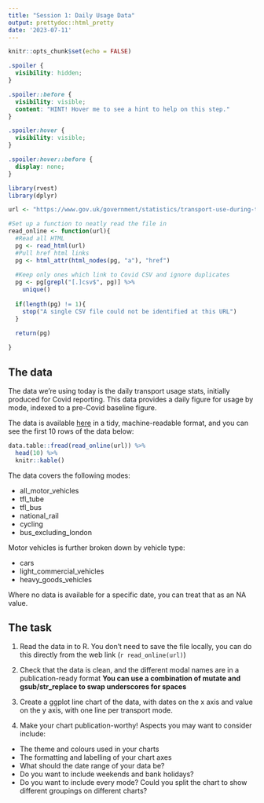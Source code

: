```yaml
---
title: "Session 1: Daily Usage Data"
output: prettydoc::html_pretty
date: '2023-07-11'
---
```


```r
knitr::opts_chunk$set(echo = FALSE)
```

```css
.spoiler {
  visibility: hidden;
}

.spoiler::before {
  visibility: visible;
  content: "HINT! Hover me to see a hint to help on this step."
}

.spoiler:hover {
  visibility: visible;
}

.spoiler:hover::before {
  display: none;
}
```

```r
library(rvest)
library(dplyr)

url <- "https://www.gov.uk/government/statistics/transport-use-during-the-coronavirus-covid-19-pandemic"

#Set up a function to neatly read the file in
read_online <- function(url){
  #Read all HTML
  pg <- read_html(url)
  #Pull href html links
  pg <- html_attr(html_nodes(pg, "a"), "href")
  
  #Keep only ones which link to Covid CSV and ignore duplicates
  pg <- pg[grepl("[.]csv$", pg)] %>% 
    unique()
  
  if(length(pg) != 1){
    stop("A single CSV file could not be identified at this URL")
  }

  return(pg)
  
}

```


## The data

The data we're using today is the daily transport usage stats, initially produced for Covid reporting. This data provides a daily figure for usage by mode, indexed to a pre-Covid baseline figure.

The data is available [here](`r read_online(url)`) in a tidy, machine-readable format, and you can see the first 10 rows of the data below:

```r
data.table::fread(read_online(url)) %>%
  head(10) %>%
  knitr::kable()
```

The data covers the following modes:

* all_motor_vehicles
* tfl_tube 
* tfl_bus
* national_rail 
* cycling
* bus_excluding_london

Motor vehicles is further broken down by vehicle type:

* cars
* light_commercial_vehicles
* heavy_goods_vehicles

Where no data is available for a specific date, you can treat that as an NA value.


## The task

1. Read the data in to R. You don't need to save the file locally, you can do this directly from the web link (`r read_online(url)`) 

2. Check that the data is clean, and the different modal names are in a publication-ready format **[You can use a combination of mutate and gsub/str_replace to swap underscores for spaces]{.spoiler}**

3. Create a ggplot line chart of the data, with dates on the x axis and value on the y axis, with one line per transport mode.

4. Make your chart publication-worthy! Aspects you may want to consider include:

* The theme and colours used in your charts
* The formatting and labelling of your chart axes
* What should the date range of your data be?
* Do you want to include weekends and bank holidays?
* Do you want to include every mode? Could you split the chart to show different groupings on different charts?

